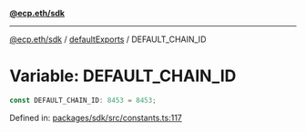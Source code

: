 [**@ecp.eth/sdk**](../../index.mdx)

***

[@ecp.eth/sdk](/sdk-reference/index.mdx) / [defaultExports](/sdk-reference/defaultExports/index.mdx) / DEFAULT\_CHAIN\_ID

# Variable: DEFAULT\_CHAIN\_ID

```ts
const DEFAULT_CHAIN_ID: 8453 = 8453;
```

Defined in: [packages/sdk/src/constants.ts:117](https://github.com/ecp-eth/comments-monorepo/blob/main/packages/sdk/src/constants.ts#L117)
